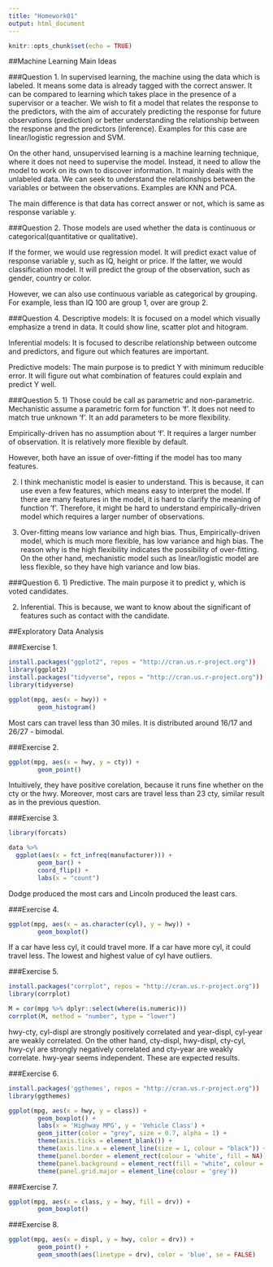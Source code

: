```yaml
---
title: "Homework01"
output: html_document
---
```


```r
knitr::opts_chunk$set(echo = TRUE)
```


##Machine Learning Main Ideas

###Question 1.
In supervised learning, the machine using the data which is labeled. It means some data is already tagged with the correct answer. It can be compared to learning which takes place in the presence of a supervisor or a teacher. We wish to fit a model that relates the response to the predictors, with the aim of accurately predicting the response for future
observations (prediction) or better understanding the relationship between the response and the predictors (inference). Examples for this case are linear/logistic regression and SVM.

On the other hand, unsupervised learning is a machine learning technique, where it does not need to supervise the model. Instead, it need to allow the model to work on its own to discover information. It mainly deals with the unlabeled data. We can seek to understand the relationships between the variables or between the observations. Examples are KNN and PCA.

The main difference is that data has correct answer or not, which is same as response variable y. 


###Question 2.
Those models are used whether the data is continuous or categorical(quantitative or qualitative). 

If the former, we would use regression model. It will predict exact value of response variable y, such as IQ, height or price. If the latter, we would classification model. It will predict the group of the observation, such as gender, country or color.

However, we can also use continuous variable as categorical by grouping. For example, less than IQ 100 are group 1, over are group 2. 


###Question 4.
Descriptive models: It is focused on a model which visually emphasize a trend in data. It could show line, scatter plot and hitogram.

Inferential models: It is focused to describe relationship between outcome and predictors, and figure out which features are important. 

Predictive models: The main purpose is to predict Y with minimum reducible error. It will figure out what combination of features could explain and predict Y well. 


###Question 5.
1) Those could be call as parametric and non-parametric. Mechanistic assume a parametric form for function 'f'. It does not need to match true unknown 'f'. It  an add parameters to be more flexibility. 

Empirically-driven has no assumption about 'f'. It requires a larger number of observation. It is relatively more flexible by default.

However, both have an issue of over-fitting if the model has too many features.

2) I think mechanistic model is easier to understand. This is because, it can use even a few features, which means easy to interpret the model. If there are many features in the model, it is hard to clarify the meaning of function 'f'. Therefore, it might be hard to understand empirically-driven model which requires a larger number of observations.

3) Over-fitting means low variance and high bias. Thus, Empirically-driven model, which is much more flexible, has low variance and high bias. The reason why is the high flexibility indicates the possibility of over-fitting. On the other hand, mechanistic model such as linear/logistic model are less flexible, so they have high variance and low bias. 


###Question 6.
1) Predictive. 
The main purpose it to predict y, which is voted candidates.

2) Inferential. 
This is because, we want to know about the significant of features such as contact with the candidate. 



##Exploratory Data Analysis

###Exercise 1.
```r
install.packages("ggplot2", repos = "http://cran.us.r-project.org"))
library(ggplot2)
install.packages("tidyverse", repos = "http://cran.us.r-project.org"))
library(tidyverse)

ggplot(mpg, aes(x = hwy)) + 
        geom_histogram()
```

Most cars can travel less than 30 miles. It is distributed around 16/17 and 26/27 - bimodal. 


###Exercise 2.
```r
ggplot(mpg, aes(x = hwy, y = cty)) + 
        geom_point()
```

Intuitively, they have positive corelation, because it runs fine whether on the cty or the hwy. Moreover, most cars are travel less than 23 cty, similar result as in the previous question. 


###Exercise 3.
```r
library(forcats)

data %>%
  ggplot(aes(x = fct_infreq(manufacturer))) +
        geom_bar() + 
        coord_flip() + 
        labs(x = "count")
```

Dodge produced the most cars and Lincoln produced the least cars. 


###Exercise 4.
```r
ggplot(mpg, aes(x = as.character(cyl), y = hwy)) + 
        geom_boxplot()
```

If a car have less cyl, it could travel more.
If a car have more cyl, it could travel less.
The lowest and highest value of cyl have outliers.


###Exercise 5.
```r
install.packages("corrplot", repos = "http://cran.us.r-project.org"))
library(corrplot)

M = cor(mpg %>% dplyr::select(where(is.numeric)))
corrplot(M, method = "number", type = "lower")
```

hwy-cty, cyl-displ are strongly positively correlated and year-displ, cyl-year are weakly correlated. On the other hand, cty-displ, hwy-displ, cty-cyl, hwy-cyl are strongly negatively correlated and cty-year are weakly correlate. hwy-year seems independent.
These are expected results. 


###Exercise 6.
```r
install.packages('ggthemes', repos = "http://cran.us.r-project.org"))
library(ggthemes)

ggplot(mpg, aes(x = hwy, y = class)) + 
        geom_boxplot() +
        labs(x = 'Highway MPG', y = 'Vehicle Class') +
        geom_jitter(color = "grey", size = 0.7, alpha = 1) + 
        theme(axis.ticks = element_blank()) + 
        theme(axis.line.x = element_line(size = 1, colour = "black")) + 
        theme(panel.border = element_rect(colour = 'white', fill = NA)) + 
        theme(panel.background = element_rect(fill = "white", colour = "grey50")) +
        theme(panel.grid.major = element_line(colour = 'grey'))
```


###Exercise 7.
```r
ggplot(mpg, aes(x = class, y = hwy, fill = drv)) + 
        geom_boxplot()
```


###Exercise 8.
```r
ggplot(mpg, aes(x = displ, y = hwy, color = drv)) + 
        geom_point() + 
        geom_smooth(aes(linetype = drv), color = 'blue', se = FALSE)
```






